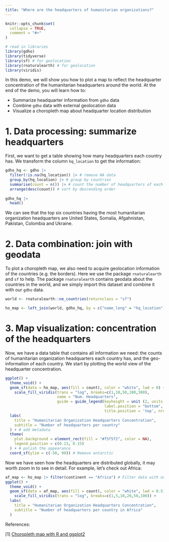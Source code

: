 ```yaml
---
title: "Where are the headquarters of humanitarian organizations?"
---
```


```r
knitr::opts_chunk$set(
  collapse = TRUE,
  comment = "#>"
)
```

```r
# read in libraries
library(gdho)
library(tidyverse)
library(sf) # for geolocation 
library(rnaturalearth) # for geolocation 
library(viridis)  
```

In this demo, we will show you how to plot a map to reflect the headquarter concentration of the humanitarian headquarters around the world. At the end of the demo, you will learn how to:

-   Summarize headquarter information from `gdho` data
-   Combine `gdho` data with external geolocation data
-   Visualize a choropleth map about headquarter location distribution

# 1. Data processing: summarize headquarters

First, we want to get a table showing how many headquarters each country has. We transform the column `hq_location` to get the information:

```r
gdho_hq <- gdho |>
  filter(!is.na(hq_location)) |> # remove NA data 
  group_by(hq_location) |> # group by countries
  summarise(count = n()) |> # count the number of headquarters of each country
  arrange(desc(count)) # sort by descending order
  
gdho_hq |>
  head()
```

We can see that the top six countries having the most humanitarian organization headquarters are United States, Somalia, Afgahnistan, Pakistan, Colombia and Ukraine.

# 2. Data combination: join with geodata

To plot a choropleth map, we also need to acquire geolocation information of the countries (e.g. the borders). Here we use the package `rnaturalearth` and `sf` to help. The package `rnaturalearth` contains geodata about the countries in the world, and we simply import this dataset and combine it with our `gdho` data.

```r
world <- rnaturalearth::ne_countries(returnclass = "sf")

ho_map <- left_join(world, gdho_hq, by = c("name_long" = "hq_location"))
```

# 3. Map visualization: concentration of the headquarters

Now, we have a data table that contains all information we need: the counts of humanitarian organization headquarters each country has, and the geo-information of each country. We start by plotting the world view of the headquarter concentration.

```r
ggplot() +
  theme_void() +
  geom_sf(data = ho_map, aes(fill = count), color = "white", lwd = 0) + # plot map
    scale_fill_viridis(trans = "log", breaks=c(1,10,50,100,300), 
                       name = "Num. Headquarters",
                       guide = guide_legend(keyheight = unit (2, units = "mm"),
                                            label.position = "bottom", 
                                            title.position = 'top', nrow = 1)) + 
  labs(
    title = "Humanitarian Organization Headquarters Concentration",
    subtitle = "Number of headquarters per country"
  ) + # add metadata
  theme(
    plot.background = element_rect(fill = "#f5f5f2", color = NA),
    legend.position = c(0.13, 0.15)
  ) + # polish the appearance
  coord_sf(ylim = c(-50, 90)) # Remove antarctic
```

Now we have seen how the headquarters are distributed globally, it may worth zoom in to see in detail. For example, let's check out Africa:

```r
af_map <- ho_map |> filter(continent == "Africa") # Filter data with only African countries
ggplot() +
  theme_void() +
  geom_sf(data = af_map, aes(fill = count), color = "white", lwd = 0.5) +
    scale_fill_viridis(trans = "log", breaks=c(1,5,10,20,50,100)) +
  labs(
    title = "Humanitarian Organization Headquarters Concentration",
    subtitle = "Number of headquarters per country in Africa"
  ) 
```

References:

[1] [Choropleth map with R and ggplot2](https://r-graph-gallery.com/327-chloropleth-map-from-geojson-with-ggplot2.html)
